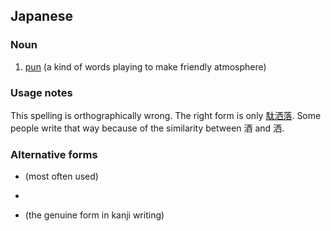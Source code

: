 ==Japanese==
{{ja-kanjitab|駄|酒|落}}
{{wikipedia|Dajare}}

===Noun===
{{ja-noun|だじゃれ}}

# [[pun]] (a kind of words playing to make friendly atmosphere)

===Usage notes===
This spelling is orthographically wrong. The right form is only [[駄洒落]].
Some people write that way because of the similarity between 酒 and 洒.

===Alternative forms===
* {{l|ja|ダジャレ}} (most often used)
* {{l|ja|だじゃれ}}
* {{l|ja|駄洒落}} (the genuine form in kanji writing)
